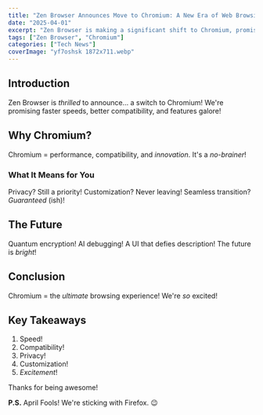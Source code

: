 ```yaml
---
title: "Zen Browser Announces Move to Chromium: A New Era of Web Browsing"
date: "2025-04-01"
excerpt: "Zen Browser is making a significant shift to Chromium, promising enhanced performance, broader compatibility, and cutting-edge features. Discover what this means for users and the future of Zen Browser."
tags: ["Zen Browser", "Chromium"]
categories: ["Tech News"]
coverImage: "yf7oshsk 1872x711.webp"
---
```


## Introduction

Zen Browser is _thrilled_ to announce... a switch to Chromium! We're promising faster speeds, better compatibility, and features galore!

<Toc />

## Why Chromium?

Chromium = performance, compatibility, and _innovation_. It's a _no-brainer_!

### What It Means for You

Privacy? Still a priority! Customization? Never leaving! Seamless transition? _Guaranteed_ (ish)!

## The Future

Quantum encryption! AI debugging! A UI that defies description! The future is _bright_!

## Conclusion

Chromium = the _ultimate_ browsing experience! We're _so_ excited!

## Key Takeaways

1.  Speed!
2.  Compatibility!
3.  Privacy!
4.  Customization!
5.  _Excitement_!

Thanks for being awesome!

**P.S.** April Fools! We're sticking with Firefox. 😉

